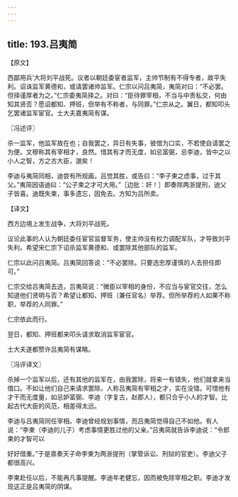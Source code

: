 ```yaml
---
---
---
```

title: 193.吕夷简
---



【原文】

西鄙用兵’大将刘平战死。议者以朝廷委宦者监军，主帅节制有不得专者，故平失利。诏诛监军黄德和，或请罢诸帅监军。仁宗以问吕夷简，夷简对曰：“不必罢。但择谨厚者为之。”仁宗委夷简择之。对曰：“臣待罪宰相，不当与中贵私交，何由知其贤否？愿诏都知、押班，但举有不称者，与同罪。”仁宗从之。翼日，都知叩头乞罢诸监军宦官。士大夫嘉夷简有谋。

〖冯述评〗

杀一监军，他监军故在也；自我罢之，异日有失事，彼借为口实，不若使自请罢之为便。文穆称其有宰相才，良然。惜其有才而无度，如忌富弼，忌李迪，皆中之以小人之智，方之古大臣，邈矣！

李迪与夷简同相，迪尝有所规画，吕觉其胜，或告曰：“李子柬之虑事，过于其父。”夷简因语迪曰：“公子柬之才可大用。”［边批：奸！］即奏除两浙提刑，迪父子皆喜。迪既失柬，事多遗忘，因免去。方知为吕所卖。

【译文】

西方边境上发生战争，大将刘平战死。

议论此事的人认为朝廷委任宦官监督军务，使主帅没有权力调配军队，才导致刘平失利。希望宋仁宗下诏杀监军黄德和、或罢除其他部队的监军。

仁宗以此问吕夷简。吕夷简回答说：“不必罢除。只要选忠厚谨慎的人去担任即可。”

仁宗交给吕夷简去选，吕夷简说：“微臣以宰相的身份，不应当与宦官交往，怎么知道他们贤明与否？希望让都知、押班（兼任官名）举荐。但所举荐的人如果不称职，举荐的人同罪。”

仁宗依此而行。

翌日，都知、押班都来叩头请求取消监军宦官。

士大夫遂都赞许吕夷简有谋略。

〖冯评译文〗

杀掉一个监军以后，还有其他的监军在，由我罢除，将来一有错失，他们就拿来当借口。不如让他们自己来请求罢除。人称吕夷简有宰相之才，实在没错。可惜他有才干而无度量，如忌妒富弼、李迪（字复古，赵郡人），都只合乎小人的才智。比起古代大臣的风范，相差得太远。

李迪与吕夷简同任宰相。李迪曾经规划事情，而吕夷简觉得自己不如他。有人说：“李柬（李迪的儿子）考虑事情更胜过他的父亲。”吕夷简就告诉李迪说：“令郎柬的才智可以

好好借重。”于是禀奏天子命李柬为两浙提刑（掌管诉讼、刑狱的官吏）。李迪父子都很高兴。

李柬赴任以后，不能再凡事提醒。李迪年老健忘，因而被免除宰相之职。李迪才发现这正是吕夷简的阴谋。